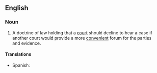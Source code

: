 ==English==

===Noun===
{{en-noun|head=[[forum]] [[non]] [[conveniens]]|-}}

# {{lb|en|legal}} A doctrine of law holding that a [[court]] should decline to hear a case if another court would provide a more [[convenient]] forum for the parties and evidence.

====Translations====
{{trans-top|doctrine of law}}
* Spanish: {{t|es|derecho del tribunal de rehusar jurisdicción|m}}
{{trans-mid}}
{{trans-bottom}}